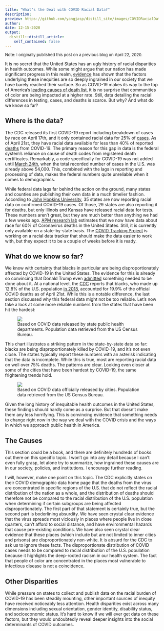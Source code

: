 ```yaml
---
title: "What's the Deal with COVID Racial Data?"
description: 
preview: https://github.com/yangjasp/distill_site/images/COVIDRacialData/COVID_Impact_of_Blacks.png
author:
date: 12-15-2020
output:
  distill::distill_article:
    self_contained: false
---
```


<font size = "2.0"> <p style="line-height:1.0 "> Note: I originally published this post on a previous blog on April 22, 2020. </p></font> 

It is no secret that the United States has an ugly history of racial disparities in health outcomes. While some might argue that our nation has made significant progress in this realm, [evidence](https://www.ncbi.nlm.nih.gov/books/NBK425844/) has shown that the factors underlying these inequities are so deeply ingrained in our society that we have barely reached their surface. So as COVID-19 makes its way to the top of America’s [leading causes of death list](https://www.washingtonpost.com/outlook/2020/04/16/coronavirus-leading-cause-death/?arc404=true), it is no surprise that communities of color are being impacted at a higher rate. Still, data detailing the racial differences in testing, cases, and deaths is scarce. But why? And what do we know so far?

## Where is the data?

The CDC released its first COVID-19 report including breakdown of cases by race on April 17th, and it only contained racial data for 25% of [cases](https://apnews.com/8a3430dd37e7c44290c7621f5af96d6b). As of April 21st, they have racial data available for less than 40% of reported [deaths](https://www.cdc.gov/nchs/nvss/vsrr/covid_weekly/) from COVID-19. The primary reason for this gap in data is the federal system’s reliance on cause of death codes from registered death certificates. Remarkably, a code specifically for COVID-19 was not added until [March 24th](https://www.cdc.gov/nchs/data/nvss/coronavirus/Alert-2-New-ICD-code-introduced-for-COVID-19-deaths.pdf), when the total recorded number of cases in the U.S. was already above 54,000. This, combined with the lags in reporting and processing of data, makes the federal numbers quite unreliable when it comes to demographics. 

While federal data lags far behind the action on the ground, many states and counties are publishing their own data in a much timelier fashion. According to [John Hopkins University](https://coronavirus.jhu.edu/data/racial-data-transparency), 35 states are now reporting racial data on confirmed COVID-19 cases. Of those, 29 states are also reporting it for deaths, but only Illinois and Kansas have released racial data for tests. These numbers aren’t great, but they are much better than anything we had a few weeks ago. [APM research lab](https://www.apmresearchlab.org/covid/deaths-by-race) estimates that we now have data about race for 60% of Coronavirus deaths in the United States. Still, it is currently only available on a state-by-state basis. The [COVID Tracking Project](https://covidtracking.com/race) is working on a racial data tracker that should make the data easier to work with, but they expect it to be a couple of weeks before it is ready.

## What do we know so far?

We know with certainty that blacks in particular are being disproportionately affected by  COVID-19 in the United States. The evidence for this is already so convincing that Donald Trump even [admitted](https://www.whitehouse.gov/briefings-statements/remarks-president-trump-vice-president-pence-members-coronavirus-task-force-press-briefing-april-7-2020/) something needed to be done about it. At a national level, the [CDC](https://www.cdc.gov/nchs/nvss/vsrr/covid_weekly/) reports that blacks, who made up 12.8% of the U.S. population [in 2018](https://wonder.cdc.gov/Single-Race-v2018.html), accounted for 19.9% of the official COVID deaths as of April 21st. While this is a notable difference, the last section discussed why this federal data might not be too reliable. Let’s now take a look at some more reliable numbers from the states that have been hit the hardest:

<FIGURE>

<IMG SRC= "https://github.com/yangjasp/distill_site/images/COVIDRacialData/COVID_Impact_of_Blacks.png">
<FIGCAPTION> Based on COVID data released by state public health departments. 
Population data retrieved from the US Census Bureau. </FIGCAPTION> 


</FIGURE>

This chart illustrates a striking pattern in the state-by-state data so far: blacks are being disproportionately killed by COVID-19, and it's not even close. The states typically report these numbers with an asterisk indicating that the data is incomplete. While this is true, most are reporting racial data on well over 75% deaths. The patterns are clear. Looking even closer at some of the cities that have been hardest by COVID-19, the same frightening trends hold.

<FIGURE>

<IMG SRC= " https://github.com/yangjasp/distill_site/images/COVIDRacialData/COVID_in_Cities.png">
<FIGCAPTION> Based on COVID data officially released by cities.
Population data retrieved from the US Census Bureau. </FIGCAPTION> 


</FIGURE>

Given the long history of inequitable health outcomes in the United States, these findings should hardly come as a surprise. But that doesn’t make them any less horrifying. This is convincing evidence that something needs to change right now in the way we deal with the COVID crisis and the ways in which we approach public health in America. 

## The Causes

This section could be a book, and there are definitely hundreds of books out there on this specific topic. I won’t go into any detail because I can’t even fully grasp, let alone try to summarize, how ingrained these causes are in our society, policies, and institutions. I encourage further reading. 

I will, however, make one point on this topic. The CDC explicitly states on their COVID demographic data home page that the deaths from the virus are concentrated in specific regions of the U.S. that do not reflect the racial distribution of the nation as a whole, and the distribution of deaths should therefore not be compared to the racial distribution of the U.S. population when determining if certain subgroups are being affected disproportionately. The first part of that statement is certainly true, but the second part is boderlining absurdity. We have seen crystal clear evidence that the virus spreads most viciously in places where people live in close quarters, can’t afford to social distance, and have environmental hazards that cause pre-existing conditions. We have also seen crystal clear evidence that these places (which include but are not limited to inner cities and prisons) are disproportionately non-white. It is absurd for the CDC to ask us to ignore these facts. The disproportionate distribution of COVID cases needs to be compared to racial distribution of the U.S. population because it highlights the deep-rooted racism in our health system. The fact that people of color are concentrated in the places most vulnerable to infectious disease is not a coincidence.

## Other Disparities

While pressure on states to collect and publish data on the racial burden of COVID-19 has been steadily mounting, other important sources of inequity have received noticeably less attention.  Health disparities exist across many dimensions including sexual orientation, gender identity, disability status, and socioeconomic status. It’s hard to know if we will ever get data on these factors, but they would undoubtedly reveal deeper insights into the social determinants of COVID outcomes.
